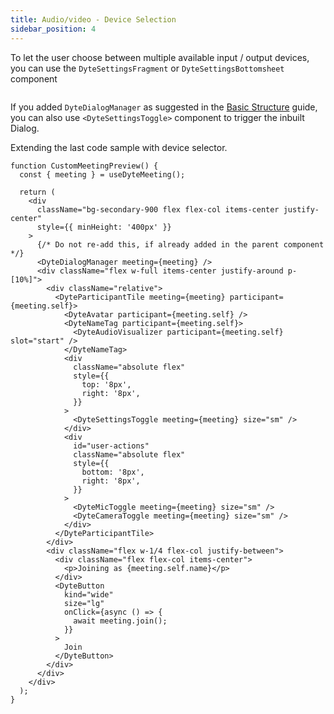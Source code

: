 ```yaml
---
title: Audio/video - Device Selection
sidebar_position: 4
---
```


To let the user choose between multiple available input / output devices, you can use the `DyteSettingsFragment` or `DyteSettingsBottomsheet` component

```kotlin
```

If you added `DyteDialogManager` as suggested in the [Basic Structure](/react-ui-kit/build-pre-call-ui/build-your-own/initial-code-skeleton#file-meetingtsx) guide, you can also use `<DyteSettingsToggle>` component to trigger the inbuilt Dialog.

Extending the last code sample with device selector.

```tsx live showLineNumbers
function CustomMeetingPreview() {
  const { meeting } = useDyteMeeting();

  return (
    <div
      className="bg-secondary-900 flex flex-col items-center justify-center"
      style={{ minHeight: '400px' }}
    >
      {/* Do not re-add this, if already added in the parent component */}
      <DyteDialogManager meeting={meeting} />
      <div className="flex w-full items-center justify-around p-[10%]">
        <div className="relative">
          <DyteParticipantTile meeting={meeting} participant={meeting.self}>
            <DyteAvatar participant={meeting.self} />
            <DyteNameTag participant={meeting.self}>
              <DyteAudioVisualizer participant={meeting.self} slot="start" />
            </DyteNameTag>
            <div
              className="absolute flex"
              style={{
                top: '8px',
                right: '8px',
              }}
            >
              <DyteSettingsToggle meeting={meeting} size="sm" />
            </div>
            <div
              id="user-actions"
              className="absolute flex"
              style={{
                bottom: '8px',
                right: '8px',
              }}
            >
              <DyteMicToggle meeting={meeting} size="sm" />
              <DyteCameraToggle meeting={meeting} size="sm" />
            </div>
          </DyteParticipantTile>
        </div>
        <div className="flex w-1/4 flex-col justify-between">
          <div className="flex flex-col items-center">
            <p>Joining as {meeting.self.name}</p>
          </div>
          <DyteButton
            kind="wide"
            size="lg"
            onClick={async () => {
              await meeting.join();
            }}
          >
            Join
          </DyteButton>
        </div>
      </div>
    </div>
  );
}
```
